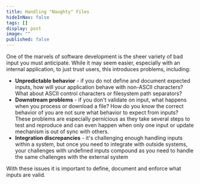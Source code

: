 ```yaml
---
title: Handling "Naughty" Files
hideInNav: false
tags: []
display: post
image: ""
published: false
---
```


One of the marvels of software development is the sheer variety of bad input you must anticipate. While it may seem easier, especially with an internal application, to just trust users, this introduces problems, including:

* **Unpredictable behavior** \- if you do not define and document expected inputs, how will your application behave with non-ASCII characters? What about ASCII control characters or filesystem path separators?
* **Downstream problems** \- if you don't validate on input, what happens when you process or download a file? How do you know the correct behavior of you are not sure what behavior to expect from inputs? These problems are especially pernicious as they take several steps to test and reproduce and can even happen when only one input or update mechanism is out of sync with others.
* **Integration discrepancies** \- it's challenging enough handling inputs within a system, but once you need to integrate with outside systems, your challenges with undefined inputs compound as you need to handle the same challenges with the external system

With these issues it is important to define, document and enforce what inputs are valid. 
